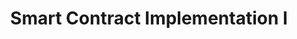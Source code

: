 ---
title: Smart Contract Implementation I
description: 
slug: /cso-smart-contract-implementation-part-1
---